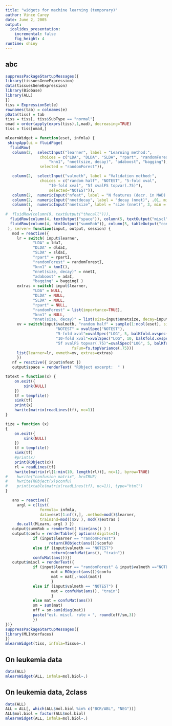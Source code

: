```yaml
---
title: "widgets for machine learning (temporary)"
author: Vince Carey
date: June 2, 2005
output:
  ioslides_presentation:
    incremental: false
    fig_height: 4
runtime: shiny
---
```


## abc
```r
suppressPackageStartupMessages({
library(tissuesGeneExpression)
data(tissuesGeneExpression)
library(Biobase)
library(ALL)
})
tiss = ExpressionSet(e)
rownames(tab) = colnames(e)
pData(tiss) = tab
tiss = tiss[, tiss$SubType == "normal"]
omad = order(apply(exprs(tiss),1,mad), decreasing=TRUE)
tiss = tiss[omad,]

mlearnWidget = function(eset, infmla) {
 shinyApp(ui = fluidPage(
  fluidRow(
   column(2,  selectInput("learner", label = "Learning method:",
               choices = c("LDA", "DLDA", "SLDA", "rpart", "randomForest",
                   "knn1", "nnet(size, decay)", "adaboost", "bagging"),
               selected = "randomForest")),

   column(2,  selectInput("valmeth", label = "Validation method:",
               choices = c("random half", "NOTEST", "5-fold xval",
                   "10-fold xval", "5f xvalFS topvar(.75)"),
                   selected="NOTEST")),
   column(2,  numericInput("nfeat", label = "N features (decr. in MAD):", 100, min = 2, max = 10000)),
   column(2,  numericInput("nnetdecay", label = "decay (nnet)", .01, min = .001, max = .1)),
   column(1,  numericInput("nnetsize", label = "size (nnet)", 3, min = 1, max = 10))
          ),
#  fluidRow(column(9, textOutput("thecall"))),
  fluidRow(column(4, textOutput("space")), column(5, textOutput("miscl"))),
  fluidRow(column(4, htmlOutput("summRob")), column(5, tableOutput("confu")))
 ), server= function(input, output, session) {
   mod = reactive({ 
     lr = switch( input$learner,
            "LDA" = ldaI,
            "DLDA" = dldaI,
            "SLDA" = sldaI,
            "rpart" = rpartI,
            "randomForest" = randomForestI,
            "knn1" = knnI(),
            "nnet(size, decay)" = nnetI,
            "adaboost" = adaI, 
            "bagging" = baggingI )
     extras = switch( input$learner,
            "LDA" = NULL,
            "DLDA" = NULL,
            "SLDA" = NULL,
            "rpart" = NULL,
            "randomForest" = list(importance=TRUE),
            "knn1" = NULL,
            "nnet(size, decay)" = list(size=input$nnetsize, decay=input$nnetdecay, maxNwts=10000) )
     xv = switch(input$valmeth, "random half" = sample(1:ncol(eset), size=ceiling(ncol(eset)/2)),
                      "NOTEST" = xvalSpec("NOTEST"),
                      "5-fold xval"=xvalSpec("LOG", 5, balKfold.xvspec(5)),
                      "10-fold xval"=xvalSpec("LOG", 10, balKfold.xvspec(10)),
                      "5f xvalFS topvar(.75)"=xvalSpec("LOG", 5, balKfold.xvspec(5),
                             fsFun=fs.topVariance(.75)))
     list(learner=lr, xvmeth=xv, extras=extras)
     })
   nf = reactive({ input$nfeat })
   output$space = renderText( "RObject excerpt:  " )

totext = function(x) {
    on.exit({
        sink(NULL)
    })
    tf = tempfile()
    sink(tf)
    print(x)
    hwrite(matrix(readLines(tf), nc=1))
}

tize = function (x) 
{
    on.exit({
        sink(NULL)
    })
    tf = tempfile()
    sink(tf)
    #print(x)
    print(RObject(x))
    rl = readLines(tf)
    hwrite(matrix(rl[1:min(10, length(rl))], nc=1), byrow=TRUE)
#    hwrite("confusion matrix", br=TRUE)
#    hwrite(RObject(x)$confu)
#    print(xtable(matrix(readLines(tf), nc=1)), type="html")
}

   ans = reactive({ 
     argl = c(list(
               formula= infmla,
               data=eset[1:nf(),], .method=mod()$learner, 
               trainInd=mod()$xv ), mod()$extras )
     do.call(MLearn, argl ) })
   output$summRob = renderText( tize(ans() ) )
   output$confu = renderTable({ options(digits=3); 
            if (input$learner == "randomForest") 
                   return(RObject(ans())$confu)
            else if (input$valmeth == "NOTEST") 
                    return(confuMat(ans(), "train"))
            confuMat(ans())})
   output$miscl = renderText({ 
            if (input$learner == "randomForest" & input$valmeth =="NOTEST") {
                    mat = RObject(ans())$confu
                    mat = mat[,-ncol(mat)]
                    }
            else if (input$valmeth == "NOTEST") {
                    mat = confuMat(ans(), "train")
                    }
            else mat = confuMat(ans())
            sm = sum(mat)
            off = sm-sum(diag(mat))
            paste("est. miscl. rate = ", round(off/sm,3))
            })
})}
suppressPackageStartupMessages({
library(MLInterfaces)
})
mlearnWidget(tiss, infmla=Tissue~.)
```

## On leukemia data

```r
data(ALL)
mlearnWidget(ALL, infmla=mol.biol~.)
```

## On leukemia data, 2class

```r
data(ALL)
ALL = ALL[, which(ALL$mol.biol %in% c("BCR/ABL", "NEG"))]
ALL$mol.biol = factor(ALL$mol.biol)
mlearnWidget(ALL, infmla=mol.biol~.)
```
